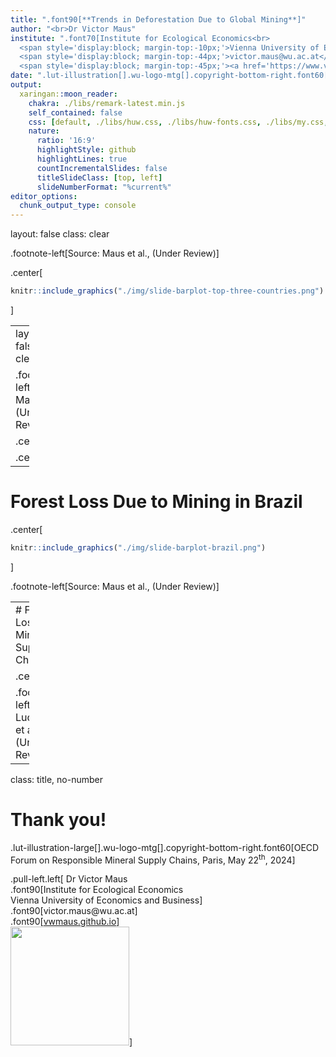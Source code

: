 ```yaml
---
title: ".font90[**Trends in Deforestation Due to Global Mining**]"
author: "<br>Dr Victor Maus"
institute: ".font70[Institute for Ecological Economics<br>
  <span style='display:block; margin-top:-10px;'>Vienna University of Economics and Business</span><br>
  <span style='display:block; margin-top:-44px;'>victor.maus@wu.ac.at</span><br>
  <span style='display:block; margin-top:-45px;'><a href='https://www.victor-maus.com'>www.victor-maus.com</a><br>]</span>"
date: ".lut-illustration[].wu-logo-mtg[].copyright-bottom-right.font60[OECD Forum on Responsible Mineral Supply Chains, Paris, May 22<sup>nd</sup>, 2024]"
output: 
  xaringan::moon_reader:
    chakra: ./libs/remark-latest.min.js
    self_contained: false
    css: [default, ./libs/huw.css, ./libs/huw-fonts.css, ./libs/my.css, ./libs/tachyons-min.css]
    nature:
      ratio: '16:9'
      highlightStyle: github
      highlightLines: true
      countIncrementalSlides: false
      titleSlideClass: [top, left]
      slideNumberFormat: "%current%"
editor_options:
  chunk_output_type: console
---
```

layout: false
class: clear

.footnote-left[Source: Maus et al., (Under Review)]


.center[
```r
knitr::include_graphics("./img/slide-barplot-top-three-countries.png")
```
]

---
layout: false
class: clear

.footnote-left[Source: Maus et al., (Under Review)]


.center[
```r
knitr::include_graphics("./img/slide-barplot-top-three-countries.png")
```
]


.center[
```r
knitr::include_graphics("./img/slide-barplot-commodities.png")
```
]


---

# Forest Loss Due to Mining in Brazil

.center[
```r
knitr::include_graphics("./img/slide-barplot-brazil.png")
```
]

.footnote-left[Source: Maus et al., (Under Review)]

<!-- ---

# Indirect Forest Loss

.center[
```r
knitr::include_graphics("https://www.victor-maus.com/assets/talks/2024-05-15-lut/img/pnas-ind-def.png")
```
]

.footnote-left[Source: [Giljum et al., 2022 PNAS](http://doi.org/10.1073/pnas.2118273119)] -->


---
# Forest Loss on Minerals Supply Chain

.center[
```r
knitr::include_graphics("https://www.victor-maus.com/assets/talks/2024-05-15-lut/img/forest-loss-mrio-res.png")
```
]

.footnote-left[Source: Luckeneder et al., (Under Review)]




---
class: title, no-number

# Thank you!
.lut-illustration-large[].wu-logo-mtg[].copyright-bottom-right.font60[OECD Forum on Responsible Mineral Supply Chains, Paris, May 22<sup>th</sup>, 2024]


.pull-left.left[
Dr Victor Maus<br>.font90[Institute for Ecological Economics<br>Vienna University of Economics and Business]<br>.font90[victor.maus@wu.ac.at]<br>.font90[<a href='https://vwmaus.github.io'>vwmaus.github.io</a>]<br>
<img src="./../img/qrcode_www.victor-maus.com.png" height="190"/>
]
